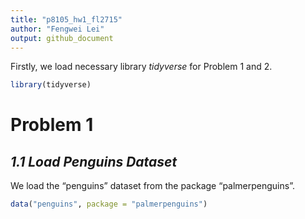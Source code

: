 ```yaml
---
title: "p8105_hw1_fl2715"
author: "Fengwei Lei"
output: github_document
---
```


Firstly, we load necessary library *tidyverse* for Problem 1 and 2.
```r
library(tidyverse)
```

# Problem 1
## *1.1 Load Penguins  Dataset*
We load the "penguins" dataset from the package "palmerpenguins".
```r
data("penguins", package = "palmerpenguins")
```

